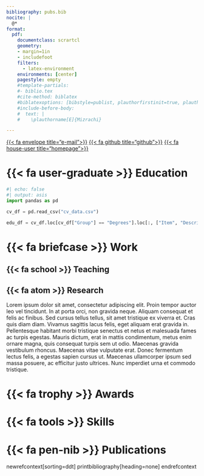 ```yaml
---
bibliography: pubs.bib
nocite: |
  @*
format: 
  pdf:
    documentclass: scrartcl
    geometry:
    - margin=1in
    - includefoot
    filters:
      - latex-environment
    environments: [center]
    pagestyle: empty
    #template-partials:
    #- biblio.tex
    #cite-method: biblatex
    #biblatexoptions: [bibstyle=publist, plauthorfirstinit=true, plauthorhandling=highlight, plnumbering=none, hlyear=false, marginyear=true]
    #include-before-body:
    #  text: |
    #    \plauthorname[E]{Mizrachi}

---
```


::: {.center} 

\begin{LARGE}Eli Mizrachi\end{LARGE}

\begin{small}(they/them/theirs)\end{small}

[{{< fa envelope title="e-mail">}}](mailto:emiz@umd.edu) 
[{{< fa github title="github">}}](https://github.com/e-miz) 
[{{< fa house-user title="homepage">}}](https://e-miz.github.io)

:::

# {{< fa user-graduate >}} Education

```python
#| echo: false
#| output: asis
import pandas as pd

cv_df = pd.read_csv("cv_data.csv")

edu_df = cv_df.loc[cv_df["Group"] == "Degrees"].loc[:, ["Item", "Description", "Start Date", "End Date"]]
```

# {{< fa briefcase >}} Work

## {{< fa school >}} Teaching

## {{< fa atom >}} Research

Lorem ipsum dolor sit amet, consectetur adipiscing elit. Proin tempor auctor leo vel tincidunt. In at porta orci, non gravida neque. Aliquam consequat et felis ac finibus. Sed cursus tellus tellus, sit amet tristique ex viverra et. Cras quis diam diam. Vivamus sagittis lacus felis, eget aliquam erat gravida in. Pellentesque habitant morbi tristique senectus et netus et malesuada fames ac turpis egestas. Mauris dictum, erat in mattis condimentum, metus enim ornare magna, quis consequat turpis sem ut odio. Maecenas gravida vestibulum rhoncus. Maecenas vitae vulputate erat. Donec fermentum lectus felis, a egestas sapien cursus ut. Maecenas ullamcorper ipsum sed massa posuere, ac efficitur justo ultrices. Nunc imperdiet urna et commodo tristique. 

# {{< fa trophy >}} Awards

# {{< fa tools >}} Skills

# {{< fa pen-nib >}} Publications

newrefcontext[sorting=ddt]
printbibliography[heading=none]
endrefcontext